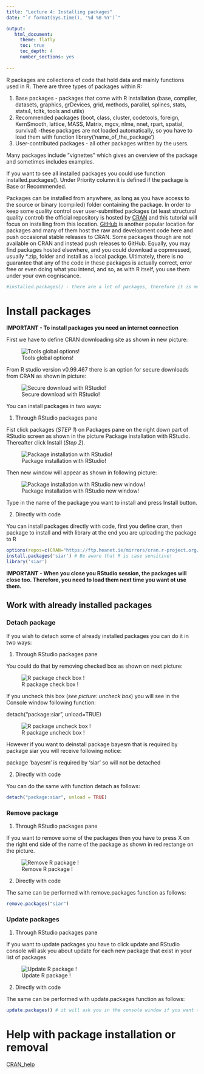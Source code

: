 ```yaml
---
title: "Lecture 4: Installing packages"
date: "`r format(Sys.time(), '%d %B %Y')`"

output:
   html_document:
     theme: flatly
     toc: true
     toc_depth: 4
     number_sections: yes
     
---
```


R packages are collections of code that hold data and mainly functions used in R. There are three types of packages within R: 

1. Base packages - packages that come with R installation (base, compiler, datasets, graphics, grDevices, grid, methods, parallel, splines, stats, stats4, tcltk, tools and utils)
2. Recommended packages (boot, class, cluster, codetools, foreign, KernSmooth, lattice, MASS, Matrix, mgcv, nlme, nnet, rpart, spatial, survival) -these packages are not loaded automatically, so you have to load them with function library('name_of_the_package')
2. User-contributed packages - all other packages written by the users.


Many  packages include ”vignettes” which gives an overview of the package and sometimes includes examples.

If you want to see all installed packages you could use function installed.packages(). Under Priority column it is defined if the package is Base or Recommended.

Packages can be installed from anywhere, as long as you have access to the source or binary (compiled) folder containing the package. In order to keep some quality control over user-submitted packages (at least structural quality control) the official repository is hosted by [CRAN](https://cran.r-project.org) and this tutorial will focus on installing from this location. [GitHub](https://github.com) is another popular location for packages and many of them host the raw and development code here and push occasional stable releases to CRAN. Some packages though are not available on CRAN and instead push releases to GitHub. Equally, you may find packages hosted elsewhere, and you could download a copmressed, usually *.zip, folder and install as a local packge. Ultimately, there is no guarantee that any of the code in these packages is actually correct, error free or even doing what you intend, and so, as with R itself, you use them under your own cogniscance.

```r
#installed.packages() - there are a lot of packages, therefore it is mentioned here as a comment
```

# Install packages

**IMPORTANT - To install packages you need an internet connection**

First we have to define CRAN downloading site as shown in new picture:

![Tools global options!](Tools_global_options.png)


From R studio version v0.99.467 there is an option for secure downloads from CRAN as shown in picture:

![Secure download with RStudio!](Secure_and_CRAN_Ireland.jpg)


You can install packages in two ways:

1. Through RStudio packages pane 

Fist click packages (*STEP 1*) on Packages pane on the right down part of RStudio screen as shown in the picture Package installation with RStudio. Thereafter click Install (*Step 2*).

![Package installation with RStudio!](Package_pane_installation.jpg)


Then new window will appear as shown in following picture:

![Package installation with RStudio new window!](Install_siar_package.png)

Type in the name of the package you want to install and press Install button.


2. Directly with code

You can install packages directly with code, first you define cran, then package to install and with library at the end you are uploading the package to R
```r
options(repos=c(CRAN="https://ftp.heanet.ie/mirrors/cran.r-project.org/"))
install.packages('siar') # Be aware that R is case sensitive!
library('siar')
```

**IMPORTANT - When you close you RStudio session, the packages will close too. Therefore, you need to load them next time you want ot use them.**


## Work with already installed packages


### Detach package

If you wish to detach some of already installed packages you can do it in two ways:

1. Through RStudio packages pane 

You could do that by removing checked box as shown on next picture:

![R package check box !](Check_box.jpg)

If you uncheck this box (*see picture: uncheck box*) you will see in the Console window following function:

detach("package:siar", unload=TRUE)

![R package uncheck box !](Uncheck_box.jpg)

However if you want to deinstall package bayesm that is required by package siar you will receive following notice:

package ‘bayesm’ is required by ‘siar’ so will not be detached


2. Directly with code

You can do the same with function detach as follows:

```r
detach("package:siar", unload = TRUE)
```


### Remove package

1. Through RStudio packages pane 

If you want to remove some of the packages then you have to press X on the right end side of the name of the package as shown in red rectange on the picture.

![Remove R package !](Uninstall.jpg)

2. Directly with code


The same can be performed with remove.packages function as follows:

```r
remove.packages("siar")
```



### Update packages

1. Through RStudio packages pane 

If you want to update packages you have to click update and RStudio console will ask you about update for each new package that exist in your list of packages

![Update R package !](Update.jpg)

2. Directly with code

The same can be performed with update.packages function as follows:

```r
update.packages() # it will ask you in the console window if you want to update packages with multichoice answer (yes/no/cancel)
```


# Help with package installation or removal

[CRAN_help](https://cran.r-project.org/doc/FAQ/R-FAQ.html)

